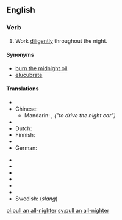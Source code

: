 ==English==

===Verb===
{{en-verb|inf=[[pull]] [[an]] [[all-nighter]]|pulls an all-nighter|pulling an all-nighter|pulled an all-nighter}}

# {{context|idiom|informal}} Work [[diligently]] throughout the night.

====Synonyms====
* [[burn the midnight oil]]
* [[elucubrate]]

====Translations====
{{trans-top}}
* {{trreq|Arabic}}
* Chinese:
** Mandarin: {{t-|cmn|開夜車|sc=Hani}}, {{t-|cmn|开夜车|tr=kāi yèchē|sc=Hani}} ''("to drive the night car")''
* {{trreq|Czech}}
* Dutch: {{t|nl|'t nachtje doordoen|m}}
* Finnish: {{t-|fi|valvoa yötä myöten}}
* {{trreq|French}}
* German: {{qualifier|literally "to work all night"}} {{t|de|die ganze Nacht arbeiten}}
{{trans-mid}}
* {{trreq|Hungarian}}
* {{trreq|Italian}}
* {{trreq|Japanese}}
* {{trreq|Portuguese}}
* {{trreq|Russian}}
* {{trreq|Spanish}}
* Swedish: {{t+|sv|dygna}} (''slang'')
{{trans-bottom}}

[[pl:pull an all-nighter]]
[[sv:pull an all-nighter]]